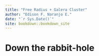 ```yaml
--- 
title: "Free Radius + Galera Cluster"
author: "Edison F. Naranjo E."
date: "`r Sys.Date()`"
site: bookdown::bookdown_site
---
```


# Down the rabbit-hole


